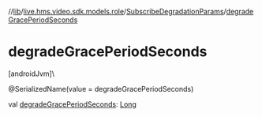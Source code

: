 //[lib](/api-reference/android/v2/home/content)/[live.hms.video.sdk.models.role](../index)/[SubscribeDegradationParams](index)/[degradeGracePeriodSeconds](degrade-grace-period-seconds)

# degradeGracePeriodSeconds

[androidJvm]\

@SerializedName(value = degradeGracePeriodSeconds)

val [degradeGracePeriodSeconds](degrade-grace-period-seconds): [Long](https://kotlinlang.org/api/latest/jvm/stdlib/kotlin/-long/index.html)
